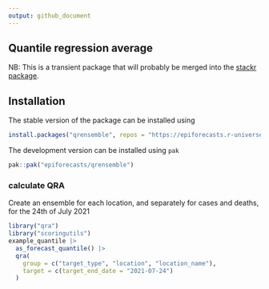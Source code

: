 ```yaml
---
output: github_document
---
```


## Quantile regression average

NB: This is a transient package that will probably be merged into the
[stackr package](https://github.com/nikosbosse/stackr). 

## Installation

The stable version of the package can be installed using
```r
install.packages("qrensemble", repos = "https://epiforecasts.r-universe.dev/")
```

The development version can be installed using `pak`
```r
pak::pak("epiforecasts/qrensemble")
```

### calculate QRA

Create an ensemble for each location, and separately for cases and deaths, for the 24th of July 2021
```r
library("qra")
library("scoringutils")
example_quantile |>
  as_forecast_quantile() |>
  qra(
    group = c("target_type", "location", "location_name"),
    target = c(target_end_date = "2021-07-24")
  )
```
